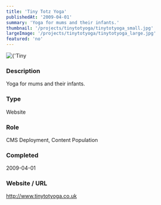 ```yaml
---
title: 'Tiny Totz Yoga'
publishedAt: '2009-04-01'
summary: 'Yoga for mums and their infants.'
thumbnail: '/projects/tinytotyoga/tinytotyoga_small.jpg'
largeImage: '/projects/tinytotyoga/tinytotyoga_large.jpg'
featured: 'no'
---
```


<div className="relative w-full h-[400px] sm:h-[600px] md:h-[760px] lg:h-[920px]">
  <Image
    alt={'Tiny Totz Yoga'}
    src={'/projects/tinytotyoga/tinytotyoga.jpg'}
    sizes="(max-width: 640px) 100%, 100%"
    fill={true}
    priority
    style={{
      objectFit: 'contain'
    }}
  />
</div>

### Description

Yoga for mums and their infants.


### Type

Website

### Role

CMS Deployment, Content Population

### Completed
2009-04-01

### Website / URL
http://www.tinytotyoga.co.uk


